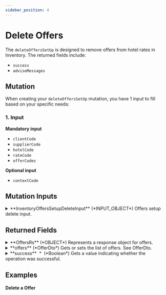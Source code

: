 ```yaml
---
sidebar_position: 4
---
```




# Delete Offers

The `deleteOffersSetUp` is designed to remove offers from hotel rates in Inventory. The returned fields include:

* `success`
* `adviseMessages`

## Mutation

When creating your `deleteOffersSetUp` mutation, you have 1 input to fill based on your specific needs:

### 1. Input   

**Mandatory input**
* `clientCode`
* `supplierCode`
* `hotelCode`
* `rateCode`
* `offerCodes`

**Optional input**
* `contextCode`

## Mutation Inputs


<details>
  <summary>
  **InventoryOffersSetupDeleteInput** (*INPUT_OBJECT*)  
  Offers setup delete input.  
  </summary>
  
  <details style={{ pointerEvents: "none" }}>
    <summary>
    **clientCode**&nbsp;<span class="required"> *</span>&nbsp; (*String*)  
    Client code.  
    </summary>
  </details>

  <details style={{ pointerEvents: "none" }}>
    <summary>
    **supplierCode**&nbsp;<span class="required"> *</span>&nbsp; (*String*)  
    Travelgate Supplier/Channel code.  
    </summary>
  </details>

  <details style={{ pointerEvents: "none" }}>
    <summary>
    **offerCodes**&nbsp;<span class="required"> *</span>&nbsp; (*String*)  
    Offers codes to delete.  
    </summary>
  </details>

  <details style={{ pointerEvents: "none" }}>
    <summary>
    **rateCode**&nbsp;<span class="required"> *</span>&nbsp; (*String*)  
    Rate Code .  
    </summary>
  </details>

  <details style={{ pointerEvents: "none" }}>
    <summary>
    **hotelCode**&nbsp;<span class="required"> *</span>&nbsp; (*String*)  
    Code associated with the hotel.  
    </summary>
  </details>

  <details style={{ pointerEvents: "none" }}>
    <summary>
    **contextCode** (*String*)  
    Context code.  
    </summary>
  </details>
  
</details>



## Returned Fields


<details>
  <summary>
  **OffersRs** (*OBJECT*)  
  Represents a response object for offers.  
  </summary>
  
  
  <details>
    <summary>
    **adviseMessages** (*AdviseMessage*)  
    Gets or sets the list of advise messages associated with the offers.
See AdviseMessage.  
    </summary>

    <details style={{ pointerEvents: "none" }}>
      <summary>
      **code**&nbsp;<span class="required"> *</span>&nbsp; (*ID*)  
      AM code: The following codes can be returned:  
      </summary>
    </details>

    <details style={{ pointerEvents: "none" }}>
      <summary>
      **type**&nbsp;<span class="required"> *</span>&nbsp; (*String*)  
      Error type: The following types are valid:[type]  
      </summary>
    </details>

    <details style={{ pointerEvents: "none" }}>
      <summary>
      **description**&nbsp;<span class="required"> *</span>&nbsp; (*String*)  
      Error description  
      </summary>
    </details>

    <details style={{ pointerEvents: "none" }}>
      <summary>
      **level**&nbsp;<span class="required"> *</span>&nbsp; (*Enum of AdviseMessageLevel*)  
      Indicates the level of importance of the message.
Possible values: ERROR, WARN, INFO.  
      Possible values:  
      `WARN`  
      `ERROR`  
      `INFO`  
      </summary>
    </details>

    <details>
      <summary>
      **external** (*ExternalMessage*)  
      Specify the external message.  
      </summary>

      <details style={{ pointerEvents: "none" }}>
        <summary>
        **code** (*String*)  
        External code.  
        </summary>
      </details>

      <details style={{ pointerEvents: "none" }}>
        <summary>
        **message**&nbsp;<span class="required"> *</span>&nbsp; (*String*)  
        External message.  
        </summary>
      </details>
    </details>

    <details style={{ pointerEvents: "none" }}>
      <summary>
      **correlationID**&nbsp;<span class="required"> *</span>&nbsp; (*ID*)  
      Identifier to investigate the cause of the error.  
      </summary>
    </details>
  </details>

  <details>
    <summary>
    **offers** (*OfferDto*)  
    Gets or sets the list of offers.
See OfferDto.  
    </summary>

    <details style={{ pointerEvents: "none" }}>
      <summary>
      **rateCode** (*String*)  
      The rate code of the offer.  
      </summary>
    </details>

    <details style={{ pointerEvents: "none" }}>
      <summary>
      **code** (*String*)  
      The offer code.  
      </summary>
    </details>

    <details style={{ pointerEvents: "none" }}>
      <summary>
      **isActive**&nbsp;<span class="required"> *</span>&nbsp; (*Boolean*)  
      Indicates whether the offer is active.  
      </summary>
    </details>

    <details style={{ pointerEvents: "none" }}>
      <summary>
      **description** (*String*)  
      The description of the offer.  
      </summary>
    </details>

    <details style={{ pointerEvents: "none" }}>
      <summary>
      **nightsType**&nbsp;<span class="required"> *</span>&nbsp; (*Enum of NightsType*)  
      The type of the offer.  
      Possible values:  
      `FIRST`  
      `LAST`  
      `CHEAPEST`  
      </summary>
    </details>

    <details style={{ pointerEvents: "none" }}>
      <summary>
      **maxLos** (*Int*)  
      The maximum length of stay for the offer.  
      </summary>
    </details>

    <details style={{ pointerEvents: "none" }}>
      <summary>
      **minLos** (*Int*)  
      The minimum length of stay for the offer.  
      </summary>
    </details>

    <details style={{ pointerEvents: "none" }}>
      <summary>
      **applyFrom** (*DateTime*)  
      The start date when the offer applies.  
      </summary>
    </details>

    <details style={{ pointerEvents: "none" }}>
      <summary>
      **applyTo** (*DateTime*)  
      The end date when the offer applies.  
      </summary>
    </details>

    <details style={{ pointerEvents: "none" }}>
      <summary>
      **numberOfNights** (*Int*)  
      The number of free nights for the offer.  
      </summary>
    </details>

    <details style={{ pointerEvents: "none" }}>
      <summary>
      **roomCodes** (*String*)  
      The room codes associated with the offer.  
      </summary>
    </details>

    <details style={{ pointerEvents: "none" }}>
      <summary>
      **mon** (*Boolean*)  
      Indicates whether the offer applies on Monday.  
      </summary>
    </details>

    <details style={{ pointerEvents: "none" }}>
      <summary>
      **tue** (*Boolean*)  
      Indicates whether the offer applies on Tuesday.  
      </summary>
    </details>

    <details style={{ pointerEvents: "none" }}>
      <summary>
      **wed** (*Boolean*)  
      Indicates whether the offer applies on Wednesday.  
      </summary>
    </details>

    <details style={{ pointerEvents: "none" }}>
      <summary>
      **thu** (*Boolean*)  
      Indicates whether the offer applies on Thursday.  
      </summary>
    </details>

    <details style={{ pointerEvents: "none" }}>
      <summary>
      **fri** (*Boolean*)  
      Indicates whether the offer applies on Friday.  
      </summary>
    </details>

    <details style={{ pointerEvents: "none" }}>
      <summary>
      **sat** (*Boolean*)  
      Indicates whether the offer applies on Saturday.  
      </summary>
    </details>

    <details style={{ pointerEvents: "none" }}>
      <summary>
      **sun** (*Boolean*)  
      Indicates whether the offer applies on Sunday.  
      </summary>
    </details>
  </details>

  <details style={{ pointerEvents: "none" }}>
    <summary>
    **success**&nbsp;<span class="required"> *</span>&nbsp; (*Boolean*)  
    Gets a value indicating whether the operation was successful.  
    </summary>
  </details>
</details>



## Examples

#### Delete a Offer

<GraphqlSample query={deleteOffersSetUpMutation} variables={deleteOffersSetUpVariables} />
